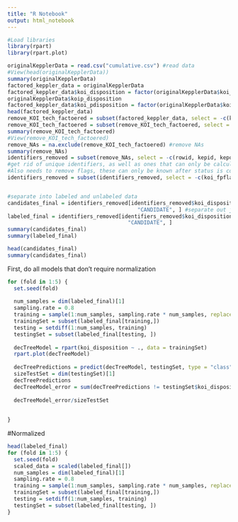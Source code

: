 ```yaml
---
title: "R Notebook"
output: html_notebook
---
```

```r
#Load libraries
library(rpart)
library(rpart.plot)
```



```r
originalKepplerData = read.csv("cumulative.csv") #read data
#View(head(originalKepplerData))
summary(originalKepplerData)
factored_keppler_data = originalKepplerData
factored_keppler_data$koi_disposition = factor(originalKepplerData$koi_disposition) #factor character data
originalKepplerData$koip_disposition
factored_keppler_data$koi_pdisposition = factor(originalKepplerData$koi_pdisposition)
head(factored_keppler_data)
remove_KOI_tech_factoered = subset(factored_keppler_data, select = -c(koi_teq_err1)) #remove all-NA columns
remove_KOI_tech_factoered = subset(remove_KOI_tech_factoered, select = -c(koi_teq_err2))
summary(remove_KOI_tech_factoered)
#View(remove_KOI_tech_factoered)
remove_NAs = na.exclude(remove_KOI_tech_factoered) #remove NAs
summary(remove_NAs)
identifiers_removed = subset(remove_NAs, select = -c(rowid, kepid, kepoi_name, kepler_name, koi_pdisposition, koi_score))
#get rid of unique identifiers, as well as ones that can only be calculated once you know the outcome, like Koi_Pdisposition and koi_score
#Also needs to remove flags, these can only be known after status is confirmed
identifiers_removed = subset(identifiers_removed, select = -c(koi_fpflag_ss, koi_fpflag_ec, koi_fpflag_co, koi_fpflag_nt, Koi_tce_plnt_num, Koi_tce_delivname))


#separate into labeled and unlabeled data
candidates_final = identifiers_removed[identifiers_removed$koi_disposition ==
                                         "CANDIDATE", ] #separate out just the candidates
labeled_final = identifiers_removed[identifiers_removed$koi_disposition !=
                                      "CANDIDATE", ]
summary(candidates_final)
summary(labeled_final)

head(candidates_final)
summary(candidates_final)
```
First, do all models that don't require normalization
```r
for (fold in 1:5) {
  set.seed(fold)
  
  num_samples = dim(labeled_final)[1]
  sampling.rate = 0.8
  training = sample(1:num_samples, sampling.rate * num_samples, replace = FALSE)
  trainingSet = subset(labeled_final[training,])
  testing = setdiff(1:num_samples, training)
  testingSet = subset(labeled_final[testing, ])
  
  decTreeModel = rpart(koi_disposition ~ ., data = trainingSet)
  rpart.plot(decTreeModel)
  
  decTreePredictions = predict(decTreeModel, testingSet, type = "class")
  sizeTestSet = dim(testingSet)[1]
  decTreePredictions
  decTreeModel_error = sum(decTreePredictions != testingSet$koi_disposition)
  
  decTreeModel_error/sizeTestSet
  
  
}
```
#Normalized
```r
head(labeled_final)
for (fold in 1:5) {
  set.seed(fold)
  scaled_data = scaled(labeled_final[])
  num_samples = dim(labeled_final)[1]
  sampling.rate = 0.8
  training = sample(1:num_samples, sampling.rate * num_samples, replace = FALSE)
  trainingSet = subset(labeled_final[training,])
  testing = setdiff(1:num_samples, training)
  testingSet = subset(labeled_final[testing, ])
}
```

